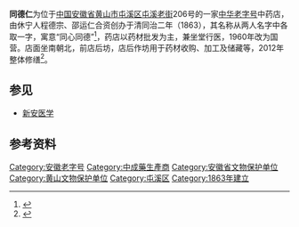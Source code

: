 {{文物保护单位
| 级别 = 省级
| 省名 = 安徽省
| 图片 = [[File:Tong_Deren_06_2013-04.JPG|260px]]<br><small>第二进客厅，2013年4月</small>
| 名称 = 同德仁药店
| 编号 = 7-63
| 分类 = 古建筑
| 时代 = 清
| 所在 = [[黄山市|黄山市]][[屯溪区|屯溪区]]
| 登录 = 2012年12月
}}
'''同德仁'''为位于[[中国|中国]][[安徽省|安徽省]][[黄山市|黄山市]][[屯溪区|屯溪区]][[屯溪老街|屯溪老街]]206号的一家[[中华老字号|中华老字号]]中药店，由休宁人程德宗、邵运仁合资创办于清同治二年（1863），其名称从两人名字中各取一字，寓意“同心同德”<ref>{{cite web|url=http://www.newshs.com/a/20150508/00191.htm|title=《漫话屯溪老街商铺招牌与几位书法名家轶事》|accessdate=2015-08-05|work=|publisher=黄山新闻网}}{{Dead link|date=2018年7月 |bot=InternetArchiveBot |fix-attempted=no }}</ref>，药店以药材批发为主，兼坐堂行医，1960年改为国营。店面坐南朝北，前店后坊，店后作坊用于药材收购、加工及储藏等，2012年整体修缮<ref>{{cite web|url=http://www.txljmuseum.cn/html/?id=816|title=《新安医学展示区：同德仁药店》|accessdate=2015-08-05|work=|publisher=屯溪老街社区博物馆|archive-date=2018-08-14|archive-url=https://web.archive.org/web/20180814000130/http://txljmuseum.cn/html/?id=816|dead-url=yes}}</ref>。
==参见==
*[[新安医学|新安医学]]
==参考资料==
{{reflist|2}}
{{anhui-stub}}
{{DEFAULTSORT:T}}
{{黄山市境内的安徽省文物保护单位}}
[[Category:安徽老字号|Category:安徽老字号]]
[[Category:中成藥生產商|Category:中成藥生產商]]
[[Category:安徽省文物保护单位|Category:安徽省文物保护单位]]
[[Category:黄山文物保护单位|Category:黄山文物保护单位]]
[[Category:屯溪区|Category:屯溪区]]
[[Category:1863年建立|Category:1863年建立]]